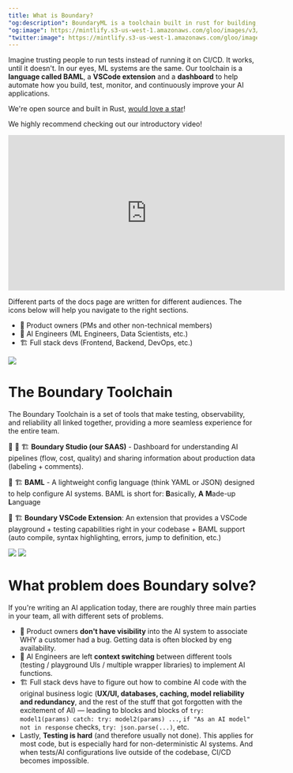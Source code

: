 ```yaml
---
title: What is Boundary?
"og:description": BoundaryML is a toolchain built in rust for building, testing, monitoring, and improving AI applications. Imagine trusting people to run tests instead of running it on CI/CD. It works, until it doesn't. ML systems are the same. Our toolchain is a language called **BAML**, a **VSCode extension** and a **dashboard** that all work together.
"og:image": https://mintlify.s3-us-west-1.amazonaws.com/gloo/images/v3/AITeam.png
"twitter:image": https://mintlify.s3-us-west-1.amazonaws.com/gloo/images/v3/AITeam.png
---
```


Imagine trusting people to run tests instead of running it on CI/CD. It works, until it doesn't. In our eyes, ML systems are the same. Our toolchain is a **language called BAML**, a **VSCode extension** and a **dashboard** to help automate how you build, test, monitor, and continuously improve your AI applications.

We're open source and built in Rust, [would love a star](https://github.com/GlooHQ/baml)!

We highly recommend checking out our introductory video!

<iframe
  width="560"
  height="315"
  src="https://www.youtube.com/embed/uO6AFlioQoY?si=GlRkIZT7tg_9iEtJ"
  title="YouTube video player"
  frameborder="0"
  allow="accelerometer; autoplay; clipboard-write; encrypted-media; gyroscope; picture-in-picture"
  allowFullScreen
></iframe>

<p/>

<Warning>
  Different parts of the docs page are written for different audiences. The
  icons below will help you navigate to the right sections.
  <ul>
    <li>💼 Product owners (PMs and other non-technical members)</li>
    <li>🔨 AI Engineers (ML Engineers, Data Scientists, etc.)</li>
    <li>🏗️ Full stack devs (Frontend, Backend, DevOps, etc.)</li>
  </ul>
</Warning>
<img src="/images/v3/AITeam.png" />

# The Boundary Toolchain

The Boundary Toolchain is a set of tools that make testing, observability, and reliability all linked together, providing a more seamless experience for the entire team.

💼 🔨 🏗️ **Boundary Studio (our SAAS)** - Dashboard for understanding AI pipelines (flow, cost, quality) and sharing information about production data (labeling + comments).

🔨 🏗️ **BAML** - A lightweight config language (think YAML or JSON) designed to help configure AI systems. BAML is short for: **B**asically, **A** **M**ade-up **L**anguage

🔨 🏗️ **Boundary VSCode Extension**: An extension that provides a VSCode playground + testing capabilities right in your codebase + BAML support (auto compile, syntax highlighting, errors, jump to definition, etc.)

<img src="/images/v3/StepByStep.png" />
<img src="/images/v3/BoundaryToolchain.png" />

# What problem does Boundary solve?

If you're writing an AI application today, there are roughly three main parties in
your team, all with different sets of problems.

- 💼 Product owners **don't have visibility** into the AI system to associate WHY a customer had a bug. Getting data is often blocked by eng availability.
- 🔨 AI Engineers are left **context switching** between different tools (testing / playground UIs / multiple wrapper libraries) to implement AI functions.
- 🏗️ Full stack devs have to figure out how to combine AI code with the original business logic (**UX/UI, databases, caching, model reliability and redundancy**, and the rest of the stuff that got forgotten with the excitement of AI) — leading to blocks and blocks of `try: model1(params) catch: try: model2(params) ...`, `if "As an AI model" not in response` checks, `try: json.parse(...)`, etc.
- Lastly, **Testing is hard** (and therefore usually not done). This applies for most code, but is especially hard for non-deterministic AI systems. And when tests/AI configurations live outside of the codebase, CI/CD becomes impossible.
